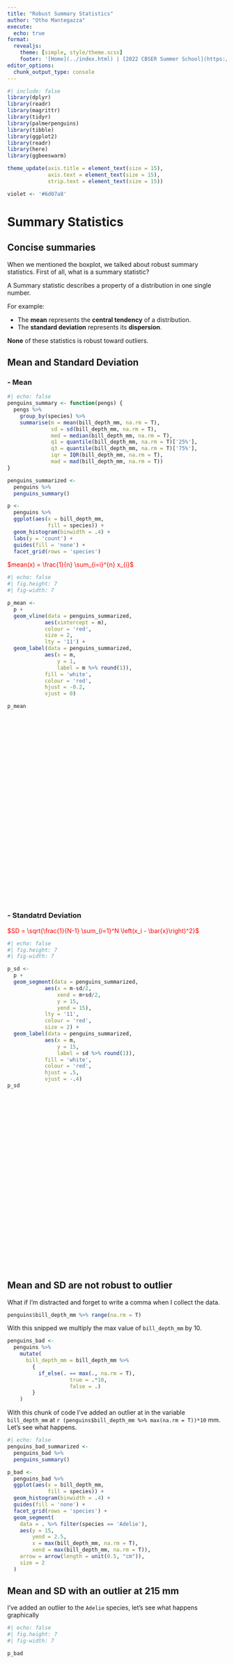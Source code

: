 ```yaml
---
title: "Robust Summary Statistics"
author: "Otho Mantegazza"
execute: 
  echo: true
format:
  revealjs:
    theme: [simple, style/theme.scss]
    footer: '[Home](../index.html) | [2022 CBSER Summer School](https://www.summercompschool.mawazoinstitute.org/)'
editor_options: 
  chunk_output_type: console
---
```


```r
#| include: false
library(dplyr)
library(readr)
library(magrittr)
library(tidyr)
library(palmerpenguins)
library(tibble)
library(ggplot2)
library(readr)
library(here)
library(ggbeeswarm)

theme_update(axis.title = element_text(size = 15),
             axis.text = element_text(size = 15),
             strip.text = element_text(size = 15))

violet <- '#6d07a8'
```

# Summary Statistics

## Concise summaries

When we mentioned the boxplot, we talked about robust summary statistics. First of all, what is a summary statistic?

A Summary statistic describes a property of a distribution in one single number.

For example:

- The **mean** represents the **central tendency** of a distribution.
- The **standard deviation** represents its **dispersion**.

**None** of these statistics is robust toward outliers.

## Mean and Standard Deviation {.scrollable}

### - Mean

```r
#| echo: false
penguins_summary <- function(pengs) {
  pengs %>% 
    group_by(species) %>% 
    summarise(m = mean(bill_depth_mm, na.rm = T),
              sd = sd(bill_depth_mm, na.rm = T),
              med = median(bill_depth_mm, na.rm = T),
              q1 = quantile(bill_depth_mm, na.rm = T)['25%'],
              q3 = quantile(bill_depth_mm, na.rm = T)['75%'],
              iqr = IQR(bill_depth_mm, na.rm = T),
              mad = mad(bill_depth_mm, na.rm = T))
}

penguins_summarized <- 
  penguins %>% 
  penguins_summary()

p <- 
  penguins %>% 
  ggplot(aes(x = bill_depth_mm,
             fill = species)) +
  geom_histogram(binwidth = .4) +
  labs(y = 'count') +
  guides(fill = 'none') +
  facet_grid(rows = 'species')
```


::: {style="color:red;"}

$mean(x) = \frac{1}{n} \sum_{i=i}^{n} x_{i}$ 

:::

::: {style="height: 750px; width: 1000px;"}
 
```r
#| echo: false
#| fig.height: 7
#| fig-width: 7

p_mean <- 
  p +
  geom_vline(data = penguins_summarized,
            aes(xintercept = m),
            colour = 'red',
            size = 2,
            lty = '11') +
  geom_label(data = penguins_summarized,
            aes(x = m,
                y = 1,
                label = m %>% round(1)),
            fill = 'white',
            colour = 'red',
            hjust = -0.2,
            vjust = 0)

p_mean
```

:::

### - Standatrd Deviation

::: {style="color:red;"}

$SD = \sqrt{\frac{1}{N-1} \sum_{i=1}^N \left(x_i - \bar{x}\right)^2}$

:::
 
::: {style="height: 750px; width: 1000px;"}
 
```r
#| echo: false
#| fig.height: 7
#| fig-width: 7

p_sd <- 
  p +
  geom_segment(data = penguins_summarized,
            aes(x = m-sd/2,
                xend = m+sd/2,
                y = 15,
                yend = 15),
            lty = '11',
            colour = 'red',
            size = 2) +
  geom_label(data = penguins_summarized,
            aes(x = m,
                y = 15,
                label = sd %>% round(1)),
            fill = 'white',
            colour = 'red',
            hjust = .5,
            vjust = -.4) 
p_sd
```

:::

## Mean and SD are not robust to outlier

What if I'm distracted and forget to write a comma when I collect the data.

```r
penguins$bill_depth_mm %>% range(na.rm = T)
```

With this snipped we multiply the max value of `bill_depth_mm` by 10.

```r
penguins_bad <- 
  penguins %>% 
    mutate(
      bill_depth_mm = bill_depth_mm %>% 
        {
          if_else(. == max(., na.rm = T),
                    true = .*10,
                    false = .)
        }
    )
```

With this chunk of code I've added an outlier at in the variable `bill_depth_mm` at `r (penguins$bill_depth_mm %>% max(na.rm = T))*10` mm. Let's see what happens.


```r
#| echo: false
penguins_bad_summarized <- 
  penguins_bad %>% 
  penguins_summary()

p_bad <- 
  penguins_bad %>% 
  ggplot(aes(x = bill_depth_mm,
             fill = species)) +
  geom_histogram(binwidth = .4) +
  guides(fill = 'none') +
  facet_grid(rows = 'species') +
  geom_segment(
    data = . %>% filter(species == 'Adelie'),
    aes(y = 15,
        yend = 2.5,
        x = max(bill_depth_mm, na.rm = T),
        xend = max(bill_depth_mm, na.rm = T)),
    arrow = arrow(length = unit(0.5, "cm")),
    size = 2
  ) 
```


## Mean and SD with an outlier at 215 mm {.scrollable}

I've added an outlier to the `Adelie` species, let's see what happens graphically

::: {style="height: 750px; width: 1000px;"}
 
```r
#| echo: false
#| fig.height: 7
#| fig-width: 7

p_bad
```

:::

In the next plots I **will not represent the outlier graphically** because it stretches the x axis too much.
 
Mean and SD are heavily influenced by the outlier. 

### The mean of Adelie is influenced by the outlier at 215 mm

::: {style="height: 750px; width: 1000px;"}
 
```r
#| echo: false
#| fig.height: 7
#| fig-width: 7

p +
  geom_vline(data = penguins_bad_summarized,
            aes(xintercept = m),
            colour = 'red',
            size = 2,
            lty = '11') +
  geom_label(data = penguins_bad_summarized,
            aes(x = m,
                y = 1,
                label = m %>% round(1)),
            fill = 'white',
            colour = 'red',
            hjust = -0.2,
            vjust = 0)
```

:::

### The SD of Adelie is influenced by the outlier 215 mm

::: {style="height: 750px; width: 1000px;"}
 
```r
#| echo: false
#| fig.height: 7
#| fig-width: 7

p +
  geom_segment(data = penguins_bad_summarized,
            aes(x = m-sd/2,
                xend = m+sd/2,
                y = 15,
                yend = 15),
            lty = '11',
            colour = 'red',
            size = 2) +
  geom_label(data = penguins_bad_summarized,
            aes(x = m,
                y = 15,
                label = sd %>% round(1)),
            fill = 'white',
            colour = 'red',
            hjust = .5,
            vjust = -.4) 
```

:::

# Robust Summary Statistics


## Median and Interquartile Range (IQR)

### Median

The median represents a the **central tendency** of a distribution, it is the value that splits the bigger 50% (half) of the data from the smaller half.


### Interquartile Range (IQR)

The IQR range represents how a distribution is **dispersed**, it is the range between the 1st and the 3rd quartile.

- The **1st quartile** splits the smaller 25% of a distribution from the rest.
- The **3rd quartile** splits the bigger 75% of a distribution from the rest.

## Median and IQR without outlier  {.scrollable}

### - Median

::: {style="height: 750px; width: 1000px;"}
 
```r
#| echo: false
#| fig.height: 7
#| fig-width: 7
p_median <- 
  p +
  geom_vline(data = penguins_summarized,
            aes(xintercept = med),
            colour = violet,
            size = 2) +
  geom_label(data = penguins_summarized,
            aes(x = med,
                y = 1,
                label = med %>% round(1)),
            fill = 'white',
            colour = violet,
            hjust = -0.2,
            vjust = 0)

p_median
```

:::

### - IQR

::: {style="height: 750px; width: 1000px;"}
 
```r
#| echo: false
#| fig.height: 7
#| fig-width: 7

p +
  geom_segment(data = penguins_summarized,
            aes(x = q1,
                xend = q3,
                y = 15,
                yend = 15),
            colour = violet,
            size = 2) +
  geom_label(data = penguins_summarized,
            aes(x = med,
                y = 15,
                label = iqr %>% round(1)),
            fill = 'white',
            colour = violet,
            hjust = .5,
            vjust = -.4) 
```

:::

## Median and IQR with an outlier at 215 mm {.scrollable}

### The median is not influenced by the outlier at 215 mm

::: {style="height: 750px; width: 1000px;"}
 
```r
#| echo: false
#| fig.height: 7
#| fig-width: 7

p_median <- 
  p +
  geom_vline(data = penguins_bad_summarized,
            aes(xintercept = med),
            colour = violet,
            size = 2) +
  geom_label(data = penguins_bad_summarized,
            aes(x = med,
                y = 1,
                label = med %>% round(1)),
            fill = 'white',
            colour = violet,
            hjust = -0.2,
            vjust = 0)

p_median
```

:::

### The median is not influenced by the outlier at 215 mm

::: {style="height: 750px; width: 1000px;"}
 
```r
#| echo: false
#| fig.height: 7
#| fig-width: 7
p +
  geom_segment(data = penguins_bad_summarized,
            aes(x = q1,
                xend = q3,
                y = 15,
                yend = 15),
            colour = violet,
            size = 2) +
  geom_label(data = penguins_summarized,
            aes(x = med,
                y = 15,
                label = iqr %>% round(1)),
            fill = 'white',
            colour = violet,
            hjust = .5,
            vjust = -.4) 
```

:::

# References

## Referece - Summaries

Summary statistic without outlier.

```r
penguins_summarized
```

Summary statistic with an outlier at 215 mm.

```r
penguins_bad_summarized
```

## Reference - Functions

- Mean: `mean()`
- Standard Deviation: `sd()`
- Median: `median()` or `quantile()['50%']`
- 1st quartile: `quantile()['25%']`
- 3rd quartile: `quantile()['75%']`
- IQR: `iqr()`

Use `na.rm = TRUE` with all those function to ignore **missing values**.

## Take home 

::: {.smallish}

- When we have many data, we often have to **reduce** them to simple indicators with summary statistics.

- No statisitic is perfect, some, such as mean and standard deviation are more precise, but they **"break"** easilt if the data with "non-ideal" data.

- Others are such as **median** and **IQR** are simpler and less sophisticated, but are better at capturing the essence of the data in "non-ideal" situation, i.e. **robust**.

- The word **robust** is often use to describe statistical methods. It means that the method is unlikely to break when the data are not perfect and the condition are worse than ideal.

Read: [Introduction to data science | Chapter 12 - Robust Summaries](https://rafalab.github.io/dsbook/robust-summaries.html)

::: 

## Exercise {.exercise .smallish}

The `storm` dataset is loaded in R with the tidyverse. It stores attributes from hurricanes in the US over the years 1975-2020.

- What are the mean and the median `wind` speed?
- What are the mean and the median air `pressure` in the storm center?

Investigate the `wind` and `pressure` variables with histograms and boxplots, how are the data distributed? are there any outlier?

What if you stratify those two variables by `status`, do you see some interesting pattern?

Stratify the data by `name`, extract the 5 hurricanes with the highest mean wind speed the 5 hurricanes with highest median wind speed. Are they the same?


```r
#| eval: false
#| echo: false
storms %>% 
  ggplot(aes(x = wind)) +
  geom_histogram()

storms$wind %>% mean()
storms$wind %>% median()

storms %>% 
  ggplot(aes(x = pressure)) +
  geom_histogram()

storms$pressure %>% mean()
storms$pressure %>% median()

storms %>% 
  ggplot(aes(x = wind,
             y = pressure)) +
  geom_point()
  

storms %>% 
  ggplot(aes(x = wind,
             y = pressure)) +
  # geom_point() +
  geom_boxplot(aes(group = cut_width(wind, 4))) 

storms %>% 
  ggplot(aes(x = status,
             y = wind))  +
  geom_boxplot()

storms %>% 
  ggplot(aes(x = status,
             y = pressure))  +
  geom_boxplot()

storms %>% 
  ggplot(aes(x = pressure))  +
  geom_histogram() +
  facet_grid(rows  = 'status')

storms %>% 
  ggplot(aes(x = wind))  +
  geom_histogram() +
  facet_grid(rows  = 'status')

storms %>% 
  ggplot(aes(x = lat,
             y = wind,
             group = cut_width(lat, width = 2))) +
  geom_boxplot()


storms %>% 
  ggplot(aes(x = long,
             y = lat)) +
  geom_hex() +
  facet_wrap(facets = 'status', ncol = 2)

storms %>% 
  ggplot(aes(x = wind)) +
  geom_histogram() +
  facet_grid(facets = 'month')

storms %>% 
  ggplot(aes(x = long,
             y = lat,
             colour = wind)) +
  geom_point()

strongest_storms <- 
  storms %>% 
  group_by(name) %>% 
  summarise(median_wind = median(wind),
            n = n()) %>% 
  arrange(desc(median_wind)) %>% 
  slice(1:30)

storms %>% 
  filter(name %in% strongest_storms$name) %>% 
  ggplot(aes(x = wind)) +
  geom_histogram() +
  facet_wrap(facets = 'name')

storms %>% 
  filter(name %in% strongest_storms$name) %>% 
  ggplot(aes(x = long,
             y = lat,
             colour = wind)) +
  geom_point() +
  facet_wrap(facets = 'name')
```

